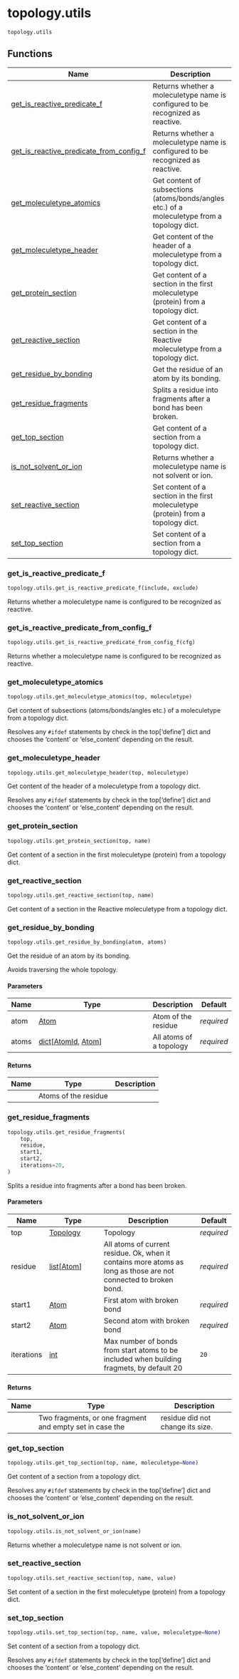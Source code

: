# topology.utils { #kimmdy.topology.utils }

`topology.utils`



## Functions

| Name | Description |
| --- | --- |
| [get_is_reactive_predicate_f](#kimmdy.topology.utils.get_is_reactive_predicate_f) | Returns whether a moleculetype name is configured to be recognized as reactive. |
| [get_is_reactive_predicate_from_config_f](#kimmdy.topology.utils.get_is_reactive_predicate_from_config_f) | Returns whether a moleculetype name is configured to be recognized as reactive. |
| [get_moleculetype_atomics](#kimmdy.topology.utils.get_moleculetype_atomics) | Get content of subsections (atoms/bonds/angles etc.) of a moleculetype from a topology dict. |
| [get_moleculetype_header](#kimmdy.topology.utils.get_moleculetype_header) | Get content of the header of a moleculetype from a topology dict. |
| [get_protein_section](#kimmdy.topology.utils.get_protein_section) | Get content of a section in the first moleculetype (protein) from a topology dict. |
| [get_reactive_section](#kimmdy.topology.utils.get_reactive_section) | Get content of a section in the Reactive moleculetype from a topology dict. |
| [get_residue_by_bonding](#kimmdy.topology.utils.get_residue_by_bonding) | Get the residue of an atom by its bonding. |
| [get_residue_fragments](#kimmdy.topology.utils.get_residue_fragments) | Splits a residue into fragments after a bond has been broken. |
| [get_top_section](#kimmdy.topology.utils.get_top_section) | Get content of a section from a topology dict. |
| [is_not_solvent_or_ion](#kimmdy.topology.utils.is_not_solvent_or_ion) | Returns whether a moleculetype name is not solvent or ion. |
| [set_reactive_section](#kimmdy.topology.utils.set_reactive_section) | Set content of a section in the first moleculetype (protein) from a topology dict. |
| [set_top_section](#kimmdy.topology.utils.set_top_section) | Set content of a section from a topology dict. |

### get_is_reactive_predicate_f { #kimmdy.topology.utils.get_is_reactive_predicate_f }

```python
topology.utils.get_is_reactive_predicate_f(include, exclude)
```

Returns whether a moleculetype name is configured to be recognized as reactive.

### get_is_reactive_predicate_from_config_f { #kimmdy.topology.utils.get_is_reactive_predicate_from_config_f }

```python
topology.utils.get_is_reactive_predicate_from_config_f(cfg)
```

Returns whether a moleculetype name is configured to be recognized as reactive.

### get_moleculetype_atomics { #kimmdy.topology.utils.get_moleculetype_atomics }

```python
topology.utils.get_moleculetype_atomics(top, moleculetype)
```

Get content of subsections (atoms/bonds/angles etc.) of a moleculetype from a topology dict.

Resolves any `#ifdef` statements by check in the top['define'] dict
and chooses the 'content' or 'else_content' depending on the result.

### get_moleculetype_header { #kimmdy.topology.utils.get_moleculetype_header }

```python
topology.utils.get_moleculetype_header(top, moleculetype)
```

Get content of the header of a moleculetype from a topology dict.

Resolves any `#ifdef` statements by check in the top['define'] dict
and chooses the 'content' or 'else_content' depending on the result.

### get_protein_section { #kimmdy.topology.utils.get_protein_section }

```python
topology.utils.get_protein_section(top, name)
```

Get content of a section in the first moleculetype (protein) from a topology dict.

### get_reactive_section { #kimmdy.topology.utils.get_reactive_section }

```python
topology.utils.get_reactive_section(top, name)
```

Get content of a section in the Reactive moleculetype from a topology dict.

### get_residue_by_bonding { #kimmdy.topology.utils.get_residue_by_bonding }

```python
topology.utils.get_residue_by_bonding(atom, atoms)
```

Get the residue of an atom by its bonding.

Avoids traversing the whole topology.

#### Parameters {.doc-section .doc-section-parameters}

| Name   | Type                                                                                               | Description             | Default    |
|--------|----------------------------------------------------------------------------------------------------|-------------------------|------------|
| atom   | [Atom](`kimmdy.topology.atomic.Atom`)                                                              | Atom of the residue     | _required_ |
| atoms  | [dict](`dict`)\[[AtomId](`kimmdy.topology.atomic.AtomId`), [Atom](`kimmdy.topology.atomic.Atom`)\] | All atoms of a topology | _required_ |

#### Returns {.doc-section .doc-section-returns}

| Name   | Type                 | Description   |
|--------|----------------------|---------------|
|        | Atoms of the residue |               |

### get_residue_fragments { #kimmdy.topology.utils.get_residue_fragments }

```python
topology.utils.get_residue_fragments(
    top,
    residue,
    start1,
    start2,
    iterations=20,
)
```

Splits a residue into fragments after a bond has been broken.

#### Parameters {.doc-section .doc-section-parameters}

| Name       | Type                                                    | Description                                                                                                      | Default    |
|------------|---------------------------------------------------------|------------------------------------------------------------------------------------------------------------------|------------|
| top        | [Topology](`kimmdy.topology.topology.Topology`)         | Topology                                                                                                         | _required_ |
| residue    | [list](`list`)\[[Atom](`kimmdy.topology.atomic.Atom`)\] | All atoms of current residue. Ok, when it contains more atoms as long as those are not connected to broken bond. | _required_ |
| start1     | [Atom](`kimmdy.topology.atomic.Atom`)                   | First atom with broken bond                                                                                      | _required_ |
| start2     | [Atom](`kimmdy.topology.atomic.Atom`)                   | Second atom with broken bond                                                                                     | _required_ |
| iterations | [int](`int`)                                            | Max number of bonds from start atoms to be included when building fragmets, by default 20                        | `20`       |

#### Returns {.doc-section .doc-section-returns}

| Name   | Type                                                     | Description                      |
|--------|----------------------------------------------------------|----------------------------------|
|        | Two fragments, or one fragment and empty set in case the | residue did not change its size. |

### get_top_section { #kimmdy.topology.utils.get_top_section }

```python
topology.utils.get_top_section(top, name, moleculetype=None)
```

Get content of a section from a topology dict.

Resolves any `#ifdef` statements by check in the top['define'] dict
and chooses the 'content' or 'else_content' depending on the result.

### is_not_solvent_or_ion { #kimmdy.topology.utils.is_not_solvent_or_ion }

```python
topology.utils.is_not_solvent_or_ion(name)
```

Returns whether a moleculetype name is not solvent or ion.

### set_reactive_section { #kimmdy.topology.utils.set_reactive_section }

```python
topology.utils.set_reactive_section(top, name, value)
```

Set content of a section in the first moleculetype (protein) from a topology dict.

### set_top_section { #kimmdy.topology.utils.set_top_section }

```python
topology.utils.set_top_section(top, name, value, moleculetype=None)
```

Set content of a section from a topology dict.

Resolves any `#ifdef` statements by check in the top['define'] dict
and chooses the 'content' or 'else_content' depending on the result.